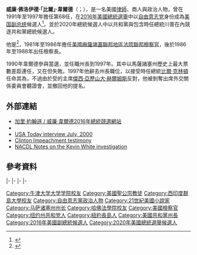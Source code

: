 {{多個問題|
{{Expand|time=2016-08-10T15:14:59+00:00}}
{{请求翻译|time=2016-08-10T15:14:59+00:00}}
}}
{{noteTA
|1=zh-cn:弗洛伊德;zh-hant:佛洛伊德;
}}
{{Infobox Officeholder
|name	          = 威廉·韋爾德
|image            = Bill Weld campaign portrait.jpg
|caption          = 2016年的威廉·韋爾德
|native_name      = William Weld
|native_name_lang = en
|office         = 第68任{{le|馬薩諸塞州州長|Governor of Massachusetts}}
|lieutenant     = {{le|保羅·塞路奇|Paul Cellucci}}
|term_start     = 1991年1月3日
|term_end       = 1997年7月29日
|predecessor    = {{le|邁克爾·杜卡基斯|Michael Dukakis}}
|successor      = {{le|保羅·塞路奇|Paul Cellucci}}
|office1        = {{le|美國助理檢察長|United States Assistant Attorney General for the Criminal Division|美國刑事司檢察長}}
|president1     = [[朗奴·列根|朗奴·列根]]
|term_start1    = 1986年
|term_end1      = 1988年
|predecessor1   = {{le|史蒂芬·T·特羅特|Stephen S. Trott|史蒂芬·特羅特}}
|successor1     = 愛德華·丹尼斯
|office2        = [[美國麻薩諸塞聯邦地區法院|美國麻薩諸塞聯邦地區檢察官]]
|term_start2    = 1981年
|term_end2      = 1986年
|predecessor2   = {{le|愛德華·F·哈靈頓|Edward F. Harrington|愛德華·哈靈頓}}
|successor2     = [[羅伯特·穆勒|羅伯特·穆勒]]{{small|（代理）}}
|birth_date     = {{birth date and age|1945|7|31}}
|birth_place    = {{USA-1912}}[[紐約州|紐約州]]{{le|史密斯敦 (紐約)|Smithtown, New York|史密斯敦}}
|death_date     = 
|death_place    = 
|alma_mater     = [[哈佛大学|哈佛大学]]<br>[[牛津大学大学学院|牛津大学大学学院]]
|party          = [[共和黨_(美國)|共和黨]]{{small|（2016年前，2019年－）}}<br>[[自由意志党|自由意志党]]{{small|（2016年－2019年）}}
|profession     =
|spouse         = {{le|蘇珊·羅斯福·韋爾德|Susan Roosevelt Weld|蘇珊·羅斯福}}{{small|（1975－2002）}}<br>{{le|萊斯利·馬歇爾 (作家)|Leslie Marshall (writer)|萊斯利·馬歇爾}}（2003年結婚）
|children       = 
|residence      = 
|religion     =[[聖公宗|聖公宗]]
}}

'''威廉·佛洛伊德·「比爾」·韋爾德'''（{{lang-en|William Floyd "Bill" Weld}}；{{bd|1945年|7月31日|}}），是一名美國[[律師|律師]]、商人與政治人物，曾在1991年至1997年擔任第68任{{le|馬薩諸塞州州長|Governor of Massachusetts}}，在[[2016年美國總統選舉|2016年美國總統選舉]]中以[[自由意志党|自由意志党]]身份成為[[美国副总统|美国副总统]]候選人<ref name="bigstory1">{{cite web|url=http://bigstory.ap.org/article/ea9c644d880c49baaeeee7a360b5b070/libertarian-gary-johnson-secures-running-mate|title=Libertarian Gary Johnson secures running mate|last=Peoples|first=Steve|date=|publisher=Bigstory.ap.org|accessdate=May 19, 2016|archive-date=2017-04-12|archive-url=https://web.archive.org/web/20170412121149/http://bigstory.ap.org/article/ea9c644d880c49baaeeee7a360b5b070/libertarian-gary-johnson-secures-running-mate|dead-url=yes}}</ref>。並於2020年總統候選人中以共和黨與包含時任總統川普在內競逐共和黨總統候選人。

他是{{le|自由意志共和黨人|Libertarian Republican}}<ref>{{cite web |author=on |url=http://ballot-access.org/2006/04/29/new-york-libertarians-nominate-william-weld-for-governor/ |title=New York Libertarians Nominate William Weld for Governor | Ballot Access News |publisher=Ballot-access.org |date=April 29, 2006 |accessdate=May 19, 2016 |archive-date=2020-08-17 |archive-url=https://web.archive.org/web/20200817115852/http://ballot-access.org/2006/04/29/new-york-libertarians-nominate-william-weld-for-governor/ |dead-url=no }}</ref>，1981年至1986年擔任[[美國麻薩諸塞聯邦地區法院|美國麻薩諸塞聯邦地區法院]][[美国联邦检察官|聯邦檢察官]]，後於1986年至1988年出任{{le|美國刑事司|United States Department of Justice Criminal Division}}檢察長。

1990年韋爾德參與{{le|1990年馬薩諸塞州州長選舉|Massachusetts gubernatorial election, 1990|馬薩諸塞州州長選舉}}當選，並任職州長到1997年。其中{{le|1994年馬薩諸塞州州長選舉|Massachusetts gubernatorial election, 1994|1994年}}以馬薩諸塞州歷史上最大票數差距連任，又在{{le|1996年馬薩諸塞州美國參議院議員選舉|United States Senate election in Massachusetts, 1996|1996年參選美國參議院}}但失敗。1997年他辭去州長職位，以接受時任總統[[比爾·克林頓|比爾·克林頓]]任命其為{{le|美國駐墨西哥大使|United States Ambassador to Mexico}}，不過由於受{{le|社會保守主義|Social conservatism}}的{{le|參議院外交委員會|United States Senate Committee on Foreign Relations}}主席[[傑西·亞歷山大·赫爾姆斯|傑西·亞歷山大·赫爾姆斯]]反對，他被剝奪出席外交關係委員會聽證會，並撤回他的提名。

==外部連結==
{{commons category}}
* [https://web.archive.org/web/20160702231751/https://johnsonweld.com/ 加里·約翰遜 / 威廉·韋爾德2016年總統競選網站]
* {{C-SPAN| William Weld }}
* [http://www.usatoday.com/news/opinion/e2214.htm USA Today interview July, 2000] {{Wayback|url=http://www.usatoday.com/news/opinion/e2214.htm |date=20110513233930 }}
* [http://www.washingtonpost.com/wp-srv/politics/special/clinton/stories/4thpaneltext120998.htm Clinton Impeachment testimony] {{Wayback|url=http://www.washingtonpost.com/wp-srv/politics/special/clinton/stories/4thpaneltext120998.htm |date=20190928123018 }}
* [https://web.archive.org/web/20020418170120/http://www.nacdl.org/public.nsf/championarticles/99aug03?opendocument NACDL Notes on the Kevin White investigation]

==參考資料==
{{reflist}}

{{s-start}}
{{s-legal}}
{{s-bef|before= {{le|愛德華·F·哈靈頓|Edward F. Harrington|愛德華·哈靈頓}}}}
{{s-ttl|title=[[美國麻薩諸塞聯邦地區法院|美國麻薩諸塞聯邦地區法院]][[美国联邦检察官|聯邦檢察官]]|years=1981年－1986年}}
{{s-aft|after=[[羅伯特·穆勒|羅伯特·穆勒]]<br>{{small|代理}}}}
|-
{{s-ppo}}
{{s-bef|before={{le|喬治·卡里奧蒂斯|George Kariotis}}}}
{{s-ttl|title={{le|馬薩諸塞州州長|Governor of Massachusetts}}[[共和黨_(美國)|共和黨]]被提名人|years={{le|1990年馬薩諸塞州州長選舉|Massachusetts gubernatorial election, 1990|1990年}}、{{le|1994年馬薩諸塞州州長選舉|Massachusetts gubernatorial election, 1994|1994年}}}}
{{s-aft|after={{le|保羅·塞路奇|Paul Cellucci}}}}
|-
{{s-bef|before={{le|吉姆·拉帕波特|Jim Rappaport}}}}
{{s-ttl|title=[[美國參議員|美國參議員]]{{le|馬薩諸塞州美國參議院議員列表|List of United States Senators from Massachusetts|馬薩諸塞州}}[[共和黨_(美國)|共和黨]]被提名人<br>（[[美國參議員類別|第2類]]）|years={{le|1996年馬薩諸塞州美國參議院議員選舉|United States Senate election in Massachusetts, 1996|1996年}}}}
{{s-aft|after=[[傑夫·比蒂|傑夫·比蒂]]}}
|-
{{s-bef|before={{le|詹姆斯·P·格雷|James P. Gray|詹姆斯·格雷}}}}
{{s-ttl|title=[[自由意志黨|自由意志黨]]{{le|自由意志黨總統提名人列表|List of United States Libertarian Party presidential tickets|副總統候選人}}|years=[[2016年美國總統選舉|2016年]]}}
{{s-inc|recent}}
|-
{{s-off}}
{{s-bef|before={{le|邁克爾·杜卡基斯|Michael Dukakis}}}}
{{s-ttl|title={{le|馬薩諸塞州州長|Governor of Massachusetts}}|years=1991年－1997年}}
{{s-aft|after={{le|保羅·塞路奇|Paul Cellucci}}}}
{{s-end}}

{{Authority control}}
{{DEFAULTSORT:Weld, William}}

[[Category:牛津大学大学学院校友|Category:牛津大学大学学院校友]]
[[Category:美國聖公宗教徒|Category:美國聖公宗教徒]]
[[Category:西印度群島大學校友|Category:西印度群島大學校友]]
[[Category:自由意志黨政治人物|Category:自由意志黨政治人物]]
[[Category:21世紀美國小說家|Category:21世紀美國小說家]]
[[Category:马萨诸塞州州长|Category:马萨诸塞州州长]]
[[Category:哈佛法學院校友|Category:哈佛法學院校友]]
[[Category:美國檢察官|Category:美國檢察官]]
[[Category:纽约州共和党人|Category:纽约州共和党人]]
[[Category:紐約長島人|Category:紐約長島人]]
[[Category:美國共和黨州長|Category:美國共和黨州長]]
[[Category:2016年美國副總統候選人|Category:2016年美國副總統候選人]]
[[Category:2020年美國總統選舉候選人|Category:2020年美國總統選舉候選人]]